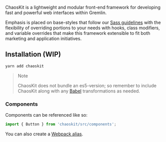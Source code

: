 
ChaosKit is a lightweight and modular front-end framework for developing fast and powerful web interfaces within Gremlin.

Emphasis is placed on base-styles that follow our [Sass guidelines](/sass/) with the flexibility of overriding portions to your needs with hooks, class modifiers, and variable overrides that make this framework extensible to fit both marketing and application initiatives.

## Installation (WIP)

```bash
yarn add chaoskit
```

> Note
>
> ChaosKit does not bundle an es5-version; so remember to include ChaosKit along with any [Babel](https://babeljs.io/) transformations as needed.

### Components

Components can be referenced like so:

```js
import { Button } from 'chaoskit/src/components';
```

You can also create a [Webpack alias](https://webpack.js.org/configuration/resolve/#resolve-alias).
